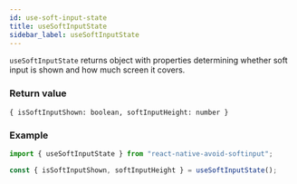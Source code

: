```yaml
---
id: use-soft-input-state
title: useSoftInputState
sidebar_label: useSoftInputState
---
```


`useSoftInputState` returns object with properties determining whether soft input is shown and how much screen it covers.

### Return value

```
{ isSoftInputShown: boolean, softInputHeight: number }
```

### Example

```ts
import { useSoftInputState } from "react-native-avoid-softinput";

const { isSoftInputShown, softInputHeight } = useSoftInputState();
```
